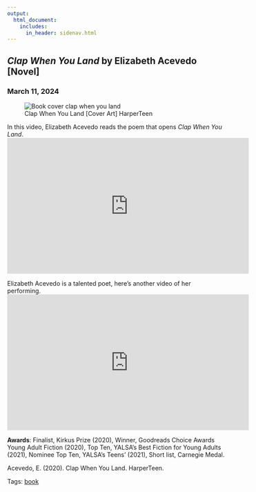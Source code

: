 ```yaml
---
output: 
  html_document:
    includes:
      in_header: sidenav.html
---
```

<!-- Page content -->
<div class="main">
<div class="card">

# <em> Clap When You Land </em> by Elizabeth Acevedo [Novel]
### March 11, 2024

<figure>
<img class="cover" src="./media/cover-clap_when_you_land.jpeg" alt="Book cover clap when you land">
<figcaption>Clap When You Land [Cover Art]  HarperTeen</figcaption>
</figure>


In this video, Elizabeth Acevedo reads the poem that opens *Clap When You Land*.
<iframe width="560" height="315" src="https://www.youtube.com/embed/r9zwVipEhU0?si=AYUmCW4Pv7qBjF_W" title="YouTube video player" frameborder="0" allow="accelerometer; autoplay; clipboard-write; encrypted-media; gyroscope; picture-in-picture; web-share" allowfullscreen></iframe>

Elizabeth Acevedo is a talented poet, here's another video of her performing. 
<iframe width="560" height="315" src="https://www.youtube.com/embed/8TifkOus8y4?si=XJ3gtuRl51-U4XyU" title="YouTube video player" frameborder="0" allow="accelerometer; autoplay; clipboard-write; encrypted-media; gyroscope; picture-in-picture; web-share" allowfullscreen></iframe>

**Awards**: Finalist, Kirkus Prize (2020), Winner, Goodreads Choice Awards Young Adult Fiction (2020), Top Ten, YALSA’s Best Fiction for Young Adults (2021), Nominee Top Ten, YALSA’s Teens’ (2021), Short list, Carnegie Medal.

Acevedo, E. (2020). Clap When You Land. HarperTeen.

Tags: <a href="tags-book.html">book</a> 

</div>
</div>
